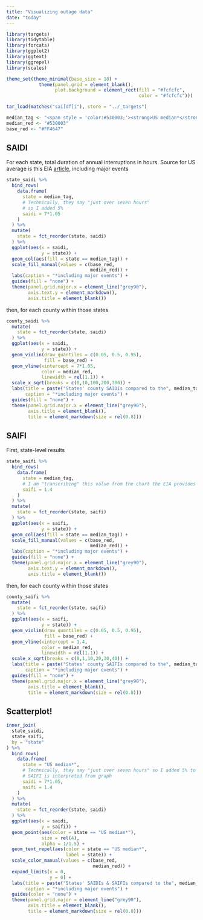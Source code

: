 ```yaml
---
title: "Visualizing outage data"
date: "today"
---
```


```r
library(targets)
library(tidytable)
library(forcats)
library(ggplot2)
library(ggtext)
library(ggrepel)
library(scales)

theme_set(theme_minimal(base_size = 18) +
            theme(panel.grid = element_blank(),
                  plot.background = element_rect(fill = "#fcfcfc",
                                                 color = "#fcfcfc")))

tar_load(matches("sai[df]i"), store = "../_targets")

median_tag <- "<span style = 'color:#530003;'><strong>US median*</strong></span>"
median_red <- "#530003"
base_red <- "#FF4647"
```

## SAIDI

For each state, total duration of annual interruptions in hours. Source for US average is this EIA [article](https://www.eia.gov/todayinenergy/detail.php?id=54639), including major events

```r
state_saidi %>% 
  bind_rows(
    data.frame(
      state = median_tag,
      # Technically, they say "just over seven hours"
      # so I added 5%
      saidi = 7*1.05
    )
  ) %>% 
  mutate(
    state = fct_reorder(state, saidi)
  ) %>% 
  ggplot(aes(x = saidi,
             y = state)) +
  geom_col(aes(fill = state == median_tag)) +
  scale_fill_manual(values = c(base_red,
                               median_red)) +
  labs(caption = "*including major events") +
  guides(fill = "none") +
  theme(panel.grid.major.x = element_line("grey90"),
        axis.text.y = element_markdown(),
        axis.title = element_blank())
```

then, for each county within those states

```r
county_saidi %>% 
  mutate(
    state = fct_reorder(state, saidi)
  ) %>% 
  ggplot(aes(x = saidi,
             y = state)) +
  geom_violin(draw_quantiles = c(0.05, 0.5, 0.95),
              fill = base_red) +
  geom_vline(xintercept = 7*1.05,
             color = median_red,
             linewidth = rel(1.1)) +
  scale_x_sqrt(breaks = c(0,10,100,200,300)) +
  labs(title = paste("States' county SAIDIs compared to the", median_tag), 
       caption = "*including major events") +
  guides(fill = "none") +
  theme(panel.grid.major.x = element_line("grey90"),
        axis.title = element_blank(),
        title = element_markdown(size = rel(0.8)))
```

## SAIFI

First, state-level results

```r
state_saifi %>% 
  bind_rows(
    data.frame(
      state = median_tag,
      # I am "transcribing" this value from the chart the EIA provides
      saifi = 1.4
    )
  ) %>% 
  mutate(
    state = fct_reorder(state, saifi)
  ) %>% 
  ggplot(aes(x = saifi,
             y = state)) +
  geom_col(aes(fill = state == median_tag)) +
  scale_fill_manual(values = c(base_red,
                               median_red)) +
  labs(caption = "*including major events") +
  guides(fill = "none") +
  theme(panel.grid.major.x = element_line("grey90"),
        axis.text.y = element_markdown(),
        axis.title = element_blank())
```

then, for each county within those states

```r
county_saifi %>% 
  mutate(
    state = fct_reorder(state, saifi)
  ) %>% 
  ggplot(aes(x = saifi,
             y = state)) +
  geom_violin(draw_quantiles = c(0.05, 0.5, 0.95),
              fill = base_red) +
  geom_vline(xintercept = 1.4,
             color = median_red,
             linewidth = rel(1.1)) +
  scale_x_sqrt(breaks = c(0,1,10,20,30,40)) +
  labs(title = paste("States' county SAIFIs compared to the", median_tag),
       caption = "*including major events") +
  guides(fill = "none") +
  theme(panel.grid.major.x = element_line("grey90"),
        axis.title = element_blank(),
        title = element_markdown(size = rel(0.8)))
```

## Scatterplot!

```r
inner_join(
  state_saidi,
  state_saifi,
  by = "state"
) %>% 
  bind_rows(
    data.frame(
      state = "US median*",
      # Technically, they say "just over seven hours" so I added 5% to SAIDI.
      # SAIFI is interpreted from graph
      saidi = 7*1.05,
      saifi = 1.4
    )
  ) %>% 
  mutate(
    state = fct_reorder(state, saidi)
  ) %>% 
  ggplot(aes(x = saidi,
             y = saifi)) +
  geom_point(aes(color = state == "US median*"),
             size = rel(4),
             alpha = 1/1.5) +
  geom_text_repel(aes(color = state == "US median*",
                      label = state)) +
  scale_color_manual(values = c(base_red,
                                median_red)) +
  expand_limits(x = 0,
                y = 0) +
  labs(title = paste("States' SAIDIs & SAIFIs compared to the", median_tag), 
       caption = "*including major events") +
  guides(color = "none") +
  theme(panel.grid.major = element_line("grey90"),
        axis.title = element_blank(),
        title = element_markdown(size = rel(0.8)))
```

